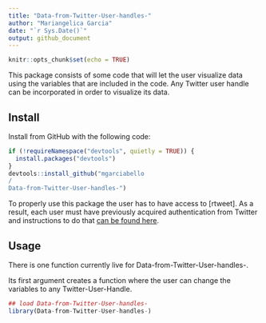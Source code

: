 ---
title: "Data-from-Twitter-User-handles-"
author: "Mariangelica Garcia"
date: "`r Sys.Date()`"
output: github_document
---

```{r setup, include=FALSE}
knitr::opts_chunk$set(echo = TRUE)
```
This package consists of some code that will let the user visualize data using the variables that are included in the code. Any Twitter user handle can be incorporated in order to visualize its data. 

## Install

Install from GitHub with the following code:

```{r install, eval = FALSE}
if (!requireNamespace("devtools", quietly = TRUE)) {
  install.packages("devtools")
}
devtools::install_github("mgarciabello
/
Data-from-Twitter-User-handles-")
```

To properly use this package the user has to have access to [rtweet]. As a 
result, each user must have previously acquired authentication from Twitter and 
instructions to do that [can be found here](http://rtweet.info/articles/auth.html).

## Usage

There is one function currently live for Data-from-Twitter-User-handles-.

Its first argument creates a function where the user can change the variables to any Twitter-User-Handle. 

```{r usage, eval = FALSE}
## load Data-from-Twitter-User-handles-
library(Data-from-Twitter-User-handles-)
```
